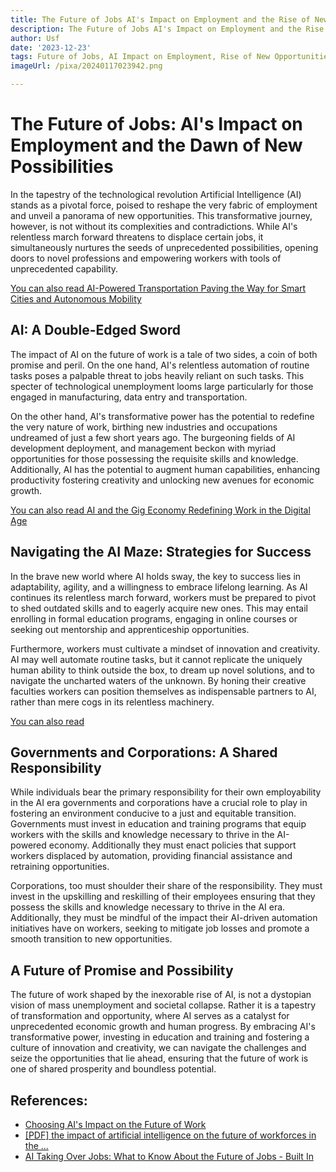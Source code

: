 ```yaml
---
title: The Future of Jobs AI's Impact on Employment and the Rise of New Opportunities
description: The Future of Jobs AI's Impact on Employment and the Rise of New Opportunities
author: Usf
date: '2023-12-23'
tags: Future of Jobs, AI Impact on Employment, Rise of New Opportunities
imageUrl: /pixa/20240117023942.png

---
```

# The Future of Jobs: AI's Impact on  Employment and the Dawn of New Possibilities

In the tapestry of the technological revolution Artificial Intelligence (AI) stands as a pivotal force, poised to reshape the  very fabric of  employment and unveil a panorama of new opportunities. This transformative journey, however, is not without its  complexities and contradictions. While AI's relentless march  forward threatens  to displace certain jobs, it simultaneously nurtures the seeds of unprecedented possibilities, opening doors to novel professions and empowering workers with tools of unprecedented capability.

[You can also read AI-Powered Transportation Paving the Way for Smart Cities and Autonomous Mobility](AI-Powered%20Transportation%20Paving%20the%20Way%20for%20Smart%20Cities%20and%20Autonomous%20Mobility)


## AI: A Double-Edged  Sword

The impact of AI on the  future of work is a tale of two sides, a coin of both promise and peril. On the one hand,  AI's relentless automation  of routine tasks poses a palpable threat to jobs heavily reliant on such tasks. This specter of  technological  unemployment looms large particularly for those  engaged in manufacturing, data entry and transportation.

On the other hand, AI's  transformative power has the potential to redefine the very nature of work, birthing new industries  and occupations undreamed of just a few short years ago. The burgeoning fields of AI development deployment, and  management beckon with myriad opportunities for those  possessing the requisite skills and knowledge. Additionally, AI has the potential to augment human capabilities,  enhancing productivity fostering creativity and unlocking new avenues for economic growth.

[You can also read AI and the Gig Economy Redefining Work in the  Digital Age](AI%20and%20the%20Gig%20Economy%20Redefining%20Work%20in%20the%20Digital%20Age)


## Navigating  the AI Maze: Strategies for Success

In the brave new  world where  AI holds sway, the key  to success  lies in adaptability,  agility, and  a willingness to embrace lifelong  learning. As AI continues  its relentless march forward, workers must be prepared to pivot to shed outdated skills and to eagerly acquire new ones. This may entail enrolling  in formal education programs, engaging  in online courses or seeking out mentorship and apprenticeship opportunities.

Furthermore, workers  must cultivate a mindset  of innovation  and creativity. AI may well automate routine tasks, but it cannot replicate the uniquely human ability to think outside the box, to dream up  novel solutions,  and to navigate the uncharted waters of the unknown. By honing their  creative faculties workers  can position themselves as  indispensable partners  to AI, rather than mere cogs in its relentless machinery.

[You can also read ]()


## Governments and Corporations: A Shared Responsibility

While individuals bear the primary responsibility  for their  own  employability  in the AI era governments and corporations have a crucial role to  play in fostering  an environment conducive to a just and equitable transition. Governments must invest  in education and training programs that equip workers with the skills and knowledge necessary to thrive in  the AI-powered economy.  Additionally they must enact policies that support workers displaced by automation,  providing  financial assistance and retraining opportunities.

Corporations, too must shoulder their share of the responsibility. They must invest in the upskilling and reskilling of their employees ensuring that they possess the skills and knowledge necessary to thrive in the AI era. Additionally, they must be mindful of the impact their  AI-driven automation initiatives have on workers, seeking  to mitigate job losses and promote a  smooth transition to new opportunities.

## A Future of Promise  and Possibility

The future of work shaped by the inexorable rise of AI, is not a dystopian vision of mass unemployment  and societal collapse. Rather it is a tapestry  of transformation and opportunity, where AI serves as a catalyst for unprecedented economic growth and  human progress. By embracing AI's transformative power, investing in education and training and fostering a culture of innovation and creativity, we can navigate the challenges and seize the opportunities that lie ahead,  ensuring that  the future  of  work is one of  shared prosperity and boundless potential.

## References:
- [Choosing AI's Impact on the Future of Work](https://ssir.org/articles/entry/ai-impact-on-jobs-and-work)
- [[PDF] the impact of artificial intelligence on the future of workforces in the ...](https://www.whitehouse.gov/wp-content/uploads/2022/12/TTC-EC-CEA-AI-Report-12052022-1.pdf)
- [AI Taking Over Jobs: What to Know About the Future of Jobs - Built In](https://builtin.com/artificial-intelligence/ai-replacing-jobs-creating-jobs)
